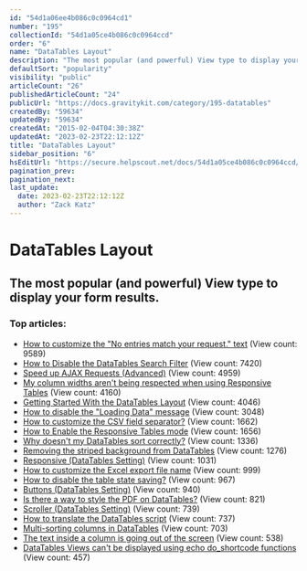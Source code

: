 ```yaml
---
id: "54d1a06ee4b086c0c0964cd1"
number: "195"
collectionId: "54d1a05ce4b086c0c0964ccd"
order: "6"
name: "DataTables Layout"
description: "The most popular (and powerful) View type to display your form results."
defaultSort: "popularity"
visibility: "public"
articleCount: "26"
publishedArticleCount: "24"
publicUrl: "https://docs.gravitykit.com/category/195-datatables"
createdBy: "59634"
updatedBy: "59634"
createdAt: "2015-02-04T04:30:38Z"
updatedAt: "2023-02-23T22:12:12Z"
title: "DataTables Layout"
sidebar_position: "6"
hsEditUrl: "https://secure.helpscout.net/docs/54d1a05ce4b086c0c0964ccd/article/54d1a06ee4b086c0c0964cd1"
pagination_prev: 
pagination_next: 
last_update:
  date: 2023-02-23T22:12:12Z
  author: "Zack Katz"
---
```


# DataTables Layout

## The most popular (and powerful) View type to display your form results.

### Top articles: 

- [How to customize the "No entries match your request." text](200-how-to-customize-the-no-data-available-in-table-text) (View count: 9589)
- [How to Disable the DataTables Search Filter](201-how-to-disable-the-datatables-search-filter) (View count: 7420)
- [Speed up AJAX Requests (Advanced)](285-speed-up-ajax-requests) (View count: 4959)
- [My column widths aren't being respected when using Responsive Tables](349-column-widths-responsive-tables) (View count: 4160)
- [Getting Started With the DataTables Layout](202-how-to-install-the-datatables-layout) (View count: 4046)
- [How to disable the "Loading Data" message](243-how-to-disable-the-loading-data-message) (View count: 3048)
- [How to customize the CSV field separator?](249-how-to-customize-the-csv-field-separator) (View count: 1662)
- [How to Enable the Responsive Tables mode](578-how-to-enable-the-responsive-tables-mode) (View count: 1656)
- [Why doesn't my DataTables sort correctly?](271-why-doesnt-my-datatables-sort-correctly) (View count: 1336)
- [Removing the striped background from DataTables](459-removing-the-striped-background-from-datatables) (View count: 1276)
- [Responsive (DataTables Setting)](712-responsive-datatables) (View count: 1031)
- [How to customize the Excel export file name](652-customize-excel-file-name) (View count: 999)
- [How to disable the table state saving?](270-how-to-disable-the-table-state-saving) (View count: 967)
- [Buttons (DataTables Setting)](710-datatables-buttons) (View count: 940)
- [Is there a way to style the PDF on DataTables?](565-is-there-a-way-to-style-the-pdf-on-datatables) (View count: 821)
- [Scroller (DataTables Setting)](711-datatables-scroller) (View count: 739)
- [How to translate the DataTables script](220-how-to-translate-the-datatables-script) (View count: 737)
- [Multi-sorting columns in DataTables](569-multi-sorting-columns-datatables) (View count: 703)
- [The text inside a column is going out of the screen](582-the-text-inside-a-column-is-going-out-of-the-screen) (View count: 538)
- [DataTables Views can't be displayed using echo do_shortcode functions](699-datatables-views-cant-be-displayed-using-echo-doshortcode-functions) (View count: 457)


